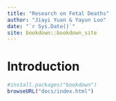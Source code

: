 ```yaml
--- 
title: "Research on Fetal Deaths"
author: "Jiayi Yuan & Yayun Luo"
date: "`r Sys.Date()`"
site: bookdown::bookdown_site
---
```


# Introduction

```r
#install.packages("bookdown")
browseURL("docs/index.html")
```

